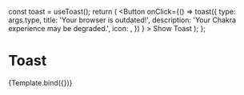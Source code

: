 


<Meta title="Components/Feedback/Toast" component={useToast} />

  const toast = useToast();
  return (
    <Button
      onClick={() =>
        toast({
          type: args.type,
          title: 'Your browser is outdated!',
          description: 'Your Chakra experience may be degraded.',
          icon: <ErrorIcon />,
        })
      }
    >
      Show Toast
    </Button>
  );
};

# Toast

<Canvas>
  <Story
    name="Overview"
    args={{
      type: 'error',
    }}
    argTypes={{
      type: {
        options: ['error', 'warning', 'info', 'success'],
        control: 'select',
      },
    }}
  >
    {Template.bind({})}
  </Story>
</Canvas>

<ArgsTable story="Overview" />
